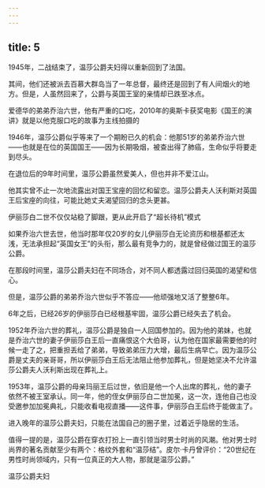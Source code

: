 ```yaml
---
---
---
```

title: 5
---



1945年，二战结束了，温莎公爵夫妇得以重新回到了法国。

其间，他们还被派去百慕大群岛当了一年总督，最终还是回到了有人间烟火的地方。但是，人虽然回来了，公爵与英国王室的亲情却已跌至冰点。

爱德华的弟弟乔治六世，他有严重的口吃，2010年的奥斯卡获奖电影《国王的演讲》就是以他克服口吃的故事为主线拍摄的



1946年，温莎公爵似乎等来了一个期盼已久的机会：他那51岁的弟弟乔治六世——也就是在位的英国国王——因为长期吸烟，被查出得了肺癌，生命似乎将要走到尽头。

在退位后的9年时间里，温莎公爵虽然爱美人，但也并非不爱江山。

他其实曾不止一次地流露出对国王宝座的回忆和留恋。温莎公爵夫人沃利斯对英国王后宝座的向往，可能比她丈夫渴望回归的念头更甚。

伊丽莎白二世不仅仅站稳了脚跟，更从此开启了“超长待机”模式



如果乔治六世去世，他当时那年仅20岁的女儿伊丽莎白无论资历和根基都还太浅，无法承担起“英国女王”的头衔，那么最有竞争力的，就是曾经做过国王的温莎公爵。

在那段时间里，温莎公爵夫妇在不同场合，对不同人都透露过回归英国的渴望和信心。

但是，温莎公爵的弟弟乔治六世似乎不答应——他顽强地又活了整整6年。

6年之后，已经26岁的伊丽莎白已经根基牢固，温莎公爵已经失去了机会。

1952年乔治六世的葬礼，温莎公爵是独自一人回国参加的。因为他的弟妹，也就是乔治六世的妻子伊丽莎白王后一直痛恨这个大伯哥，认为他在国家最需要他的时候一走了之，把重担丢给了弟弟，导致弟弟压力大增，最后生病早亡。因为温莎公爵是丈夫的亲哥哥，所以伊丽莎白王后无法阻止他参加葬礼，但是她坚决不允许温莎公爵夫人沃利斯出现在葬礼上。

1953年，温莎公爵的母亲玛丽王后过世，依旧是他一个人出席的葬礼，他的妻子依然不被王室承认。同一年，他的侄女伊丽莎白二世加冕，这一次，连他自己也没受邀参加加冕典礼，只能收看电视直播——这件事，伊丽莎白王后终于能做主了。

进入晚年的温莎公爵夫妇，只能在法国自己的圈子里，过着近乎隐居的生活。

值得一提的是，温莎公爵在穿衣打扮上一直引领当时男士时尚的风潮。他对男士时尚界的著名贡献至少有两个：格纹外套和“温莎结”。皮尔·卡丹曾评价：“20世纪在男性时尚领域内，只有一位真正的大人物，那就是温莎公爵。”

温莎公爵夫妇